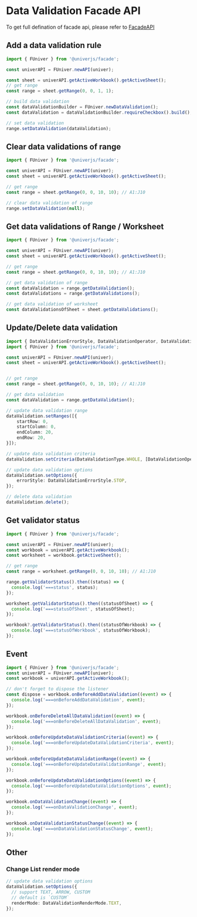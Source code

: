 
# Data Validation Facade API <VersionBadge version="0.2.10+" />

To get full defination of facade api, please refer to [FacadeAPI](/typedoc/@univerjs/facade/README)

## Add a data validation rule

```typescript
import { FUniver } from '@univerjs/facade';

const univerAPI = FUniver.newAPI(univer);

const sheet = univerAPI.getActiveWorkbook().getActiveSheet();
// get range
const range = sheet.getRange(0, 0, 1, 1);

// build data validation
const dataValidationBuilder = FUniver.newDataValidation();
const dataValidation = dataValidationBuilder.requireCheckbox().build();

// set data validation
range.setDataValidation(dataValidation);
```

## Clear data validations of range

```typescript
import { FUniver } from '@univerjs/facade';

const univerAPI = FUniver.newAPI(univer);
const sheet = univerAPI.getActiveWorkbook().getActiveSheet();

// get range
const range = sheet.getRange(0, 0, 10, 10); // A1:J10

// clear data validation of range
range.setDataValidation(null);
```

## Get data validations of Range / Worksheet 

```typescript
import { FUniver } from '@univerjs/facade';

const univerAPI = FUniver.newAPI(univer);
const sheet = univerAPI.getActiveWorkbook().getActiveSheet();

// get range
const range = sheet.getRange(0, 0, 10, 10); // A1:J10

// get data validation of range
const dataValidation = range.getDataValidation();
const dataValidations = range.getDataValidations();

// get data validation of worksheet
const dataValidationsOfSheet = sheet.getDataValidations();
```

## Update/Delete data validation

```typescript
import { DataValidationErrorStyle, DataValidationOperator, DataValidationType } from '@univerjs/core';
import { FUniver } from '@univerjs/facade';

const univerAPI = FUniver.newAPI(univer);
const sheet = univerAPI.getActiveWorkbook().getActiveSheet();


// get range
const range = sheet.getRange(0, 0, 10, 10); // A1:J10

// get data validation
const dataValidation = range.getDataValidation();

// update data validation range
dataValidation.setRanges([{
    startRow: 0,
    startColumn: 0,
    endColumn: 20,
    endRow: 20,
}]);

// update data validation criteria
dataValidation.setCriteria(DataValidationType.WHOLE, [DataValidationOperator.BETWEEN, '1', '100']);

// update data validation options
dataValidation.setOptions({
    errorStyle: DataValidationErrorStyle.STOP,
});

// delete data validation
dataValidation.delete();
```

## Get validator status

```typescript
import { FUniver } from '@univerjs/facade';

const univerAPI = FUniver.newAPI(univer);
const workbook = univerAPI.getActiveWorkbook();
const worksheet = workbook.getActiveSheet();

// get range
const range = worksheet.getRange(0, 0, 10, 10); // A1:J10

range.getValidatorStatus().then((status) => {
  console.log('===status', status);
});

worksheet.getValidatorStatus().then((statusOfSheet) => {
  console.log('===statusOfSheet', statusOfSheet);
});

workbook?.getValidatorStatus().then((statusOfWorkbook) => {
  console.log('===statusOfWorkbook', statusOfWorkbook);
});
```

## Event
```typescript
import { FUniver } from '@univerjs/facade';
const univerAPI = FUniver.newAPI(univer);
const workbook = univerAPI.getActiveWorkbook();

// don't forget to dispose the listener
const dispose = workbook.onBeforeAddDataValidation((event) => {
  console.log('===onBeforeAddDataValidation', event);
});

workbook.onBeforeDeleteAllDataValidation((event) => {
  console.log('===onBeforeDeleteAllDataValidation', event);
});

workbook.onBeforeUpdateDataValidationCriteria((event) => {
  console.log('===onBeforeUpdateDataValidationCriteria', event);
});

workbook.onBeforeUpdateDataValidationRange((event) => {
  console.log('===onBeforeUpdateDataValidationRange', event);
});

workbook.onBeforeUpdateDataValidationOptions((event) => {
  console.log('===onBeforeUpdateDataValidationOptions', event);
});

workbook.onDataValidationChange((event) => {
  console.log('===onDataValidationChange', event);
});

workbook.onDataValidationStatusChange((event) => {
  console.log('===onDataValidationStatusChange', event);
});
```

## Other

### Change List render mode

```typescript
// update data validation options
dataValidation.setOptions({
  // support TEXT, ARROW, CUSTOM
  // default is `CUSTOM`
  renderMode: DataValidationRenderMode.TEXT,
});
```
